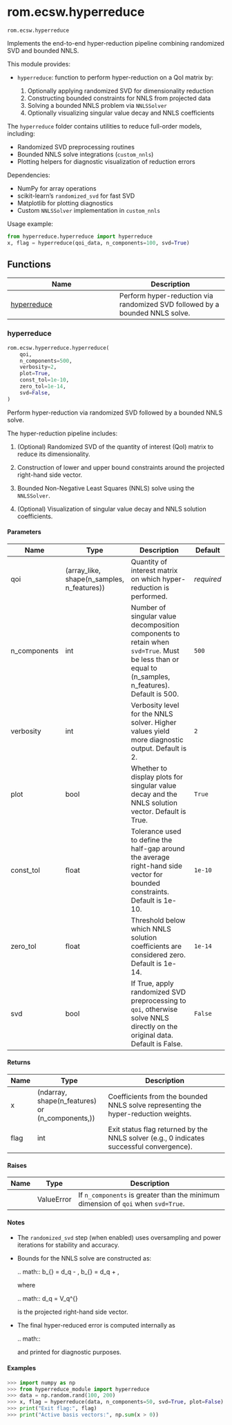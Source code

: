 # rom.ecsw.hyperreduce { #skrom.rom.ecsw.hyperreduce }

`rom.ecsw.hyperreduce`

Implements the end-to-end hyper-reduction pipeline combining randomized SVD and bounded NNLS.

This module provides:

  - `hyperreduce`: function to perform hyper-reduction on a QoI matrix by:
  
    1. Optionally applying randomized SVD for dimensionality reduction
    2. Constructing bounded constraints for NNLS from projected data
    3. Solving a bounded NNLS problem via `NNLSSolver`
    4. Optionally visualizing singular value decay and NNLS coefficients

The `hyperreduce` folder contains utilities to reduce full-order models, including:

  - Randomized SVD preprocessing routines
  - Bounded NNLS solve integrations (`custom_nnls`)
  - Plotting helpers for diagnostic visualization of reduction errors

Dependencies:

  - NumPy for array operations
  - scikit-learn's `randomized_svd` for fast SVD
  - Matplotlib for plotting diagnostics
  - Custom `NNLSSolver` implementation in `custom_nnls`

Usage example:
```python
from hyperreduce.hyperreduce import hyperreduce
x, flag = hyperreduce(qoi_data, n_components=100, svd=True)
```

## Functions

| Name | Description |
| --- | --- |
| [hyperreduce](#skrom.rom.ecsw.hyperreduce.hyperreduce) | Perform hyper-reduction via randomized SVD followed by a bounded NNLS solve. |

### hyperreduce { #skrom.rom.ecsw.hyperreduce.hyperreduce }

```python
rom.ecsw.hyperreduce.hyperreduce(
    qoi,
    n_components=500,
    verbosity=2,
    plot=True,
    const_tol=1e-10,
    zero_tol=1e-14,
    svd=False,
)
```

Perform hyper-reduction via randomized SVD followed by a bounded NNLS solve.

The hyper-reduction pipeline includes:

1. (Optional) Randomized SVD of the quantity of interest (QoI) matrix to reduce its dimensionality.

2. Construction of lower and upper bound constraints around the projected right-hand side vector.

3. Bounded Non-Negative Least Squares (NNLS) solve using the `NNLSSolver`.

4. (Optional) Visualization of singular value decay and NNLS solution coefficients.

#### Parameters {.doc-section .doc-section-parameters}

| Name         | Type                                       | Description                                                                                                                                             | Default    |
|--------------|--------------------------------------------|---------------------------------------------------------------------------------------------------------------------------------------------------------|------------|
| qoi          | (array_like, shape(n_samples, n_features)) | Quantity of interest matrix on which hyper-reduction is performed.                                                                                      | _required_ |
| n_components | int                                        | Number of singular value decomposition components to retain when `svd=True`. Must be less than or equal to \min(n_samples, n_features). Default is 500. | `500`      |
| verbosity    | int                                        | Verbosity level for the NNLS solver. Higher values yield more diagnostic output. Default is 2.                                                          | `2`        |
| plot         | bool                                       | Whether to display plots for singular value decay and the NNLS solution vector. Default is True.                                                        | `True`     |
| const_tol    | float                                      | Tolerance used to define the half-gap around the average right-hand side vector for bounded constraints. Default is 1e-10.                              | `1e-10`    |
| zero_tol     | float                                      | Threshold below which NNLS solution coefficients are considered zero. Default is 1e-14.                                                                 | `1e-14`    |
| svd          | bool                                       | If True, apply randomized SVD preprocessing to `qoi`, otherwise solve NNLS directly on the original data. Default is False.                             | `False`    |

#### Returns {.doc-section .doc-section-returns}

| Name   | Type                                            | Description                                                                              |
|--------|-------------------------------------------------|------------------------------------------------------------------------------------------|
| x      | (ndarray, shape(n_features) or (n_components,)) | Coefficients from the bounded NNLS solve representing the hyper-reduction weights.       |
| flag   | int                                             | Exit status flag returned by the NNLS solver (e.g., 0 indicates successful convergence). |

#### Raises {.doc-section .doc-section-raises}

| Name   | Type       | Description                                                                       |
|--------|------------|-----------------------------------------------------------------------------------|
|        | ValueError | If `n_components` is greater than the minimum dimension of `qoi` when `svd=True`. |

#### Notes {.doc-section .doc-section-notes}

- The `randomized_svd` step (when enabled) uses oversampling and power iterations
  for stability and accuracy.
- Bounds for the NNLS solve are constructed as:

  .. math::
     b_{\mathrm{lower}} = d_q - \mathrm{const\_tol},
     \quad
     b_{\mathrm{upper}} = d_q + \mathrm{const\_tol},

  where

  .. math::
     d_q = V_q^{\mathrm{eff}} \mathbf{1}

  is the projected right-hand side vector.
- The final hyper-reduced error is computed internally as

  .. math::
     \frac{\|qoi\mathbf{1} - qoi\,x\|_2}{\|qoi\mathbf{1}\|_2}

  and printed for diagnostic purposes.

#### Examples {.doc-section .doc-section-examples}

```python
>>> import numpy as np
>>> from hyperreduce_module import hyperreduce
>>> data = np.random.rand(100, 200)
>>> x, flag = hyperreduce(data, n_components=50, svd=True, plot=False)
>>> print("Exit flag:", flag)
>>> print("Active basis vectors:", np.sum(x > 0))
```